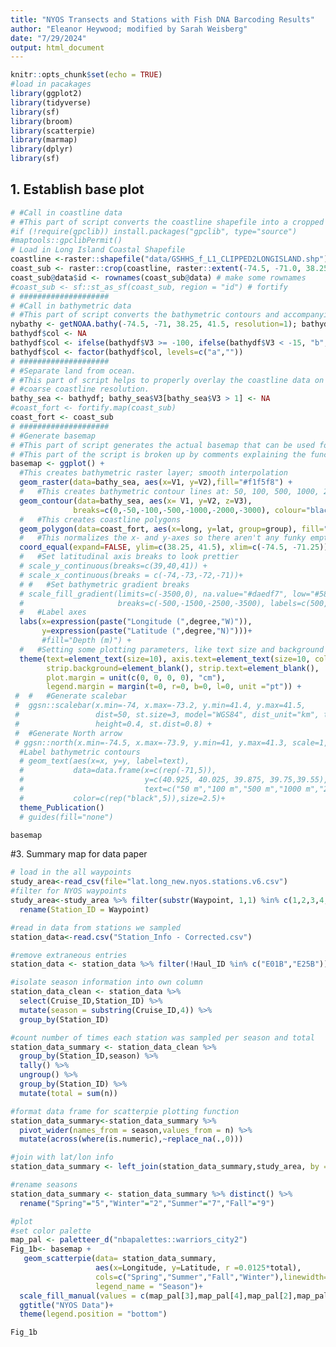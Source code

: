 ```yaml
---
title: "NYOS Transects and Stations with Fish DNA Barcoding Results"
author: "Eleanor Heywood; modified by Sarah Weisberg"
date: "7/29/2024"
output: html_document
---
```


```r
knitr::opts_chunk$set(echo = TRUE)
#load in pacakages
library(ggplot2)
library(tidyverse)
library(sf)
library(broom)
library(scatterpie)
library(marmap)
library(dplyr)
library(sf)
```


## 1. Establish base plot
```r

# #Call in coastline data
# #This part of script converts the coastline shapefile into a cropped dataframe.
#if (!require(gpclib)) install.packages("gpclib", type="source")
#maptools::gpclibPermit()
# Load in Long Island Coastal Shapefile
coastline <-raster::shapefile("data/GSHHS_f_L1_CLIPPED2LONGISLAND.shp")
coast_sub <- raster::crop(coastline, raster::extent(-74.5, -71.0, 38.25, 41.5)) # crop to study site
coast_sub@data$id <- rownames(coast_sub@data) # make some rownames
#coast_sub <- sf::st_as_sf(coast_sub, region = "id") # fortify
# ####################
# #Call in bathymetric data
# #This part of script converts the bathymetric contours and accompanying data into a cropped dataframe. 
nybathy <- getNOAA.bathy(-74.5, -71, 38.25, 41.5, resolution=1); bathydf <- as.xyz(nybathy) 
bathydf$col <- NA
bathydf$col <- ifelse(bathydf$V3 >= -100, ifelse(bathydf$V3 < -15, "b","a"),"c")
bathydf$col <- factor(bathydf$col, levels=c("a",""))
# ####################
# #Separate land from ocean.
# #This part of script helps to properly overlay the coastline data on the background bathymetric layer since `marmap` can only provide very
# #coarse coastline resolution. 
bathy_sea <- bathydf; bathy_sea$V3[bathy_sea$V3 > 1] <- NA
#coast_fort <- fortify.map(coast_sub)
coast_fort <- coast_sub
# ####################
# #Generate basemap
# #This part of script generates the actual basemap that can be used for future plotting functions.
# #This part of the script is broken up by comments explaining the function of each part. Edit accordingly. 
basemap <- ggplot() + 
  #This creates bathymetric raster layer; smooth interpolation
  geom_raster(data=bathy_sea, aes(x=V1, y=V2),fill="#f1f5f8") +
  #   #This creates bathymetric contour lines at: 50, 100, 500, 1000, 2000, and 3000 m depth thresholds
  geom_contour(data=bathy_sea, aes(x= V1, y=V2, z=V3), 
              breaks=c(0,-50,-100,-500,-1000,-2000,-3000), colour="black",linewidth = 0.1) +
  #   #This creates coastline polygons
  geom_polygon(data=coast_fort, aes(x=long, y=lat, group=group), fill="lightgrey", color="black",size=0.25) +
  #   #This normalizes the x- and y-axes so there aren't any funky empty white space between the axis edges and the actual plot
  coord_equal(expand=FALSE, ylim=c(38.25, 41.5), xlim=c(-74.5, -71.25)) +
  #   #Set latitudinal axis breaks to look prettier
  # scale_y_continuous(breaks=c(39,40,41)) +
  # scale_x_continuous(breaks = c(-74,-73,-72,-71))+
  # #   #Set bathymetric gradient breaks
  # scale_fill_gradient(limits=c(-3500,0), na.value="#daedf7", low="#586575", high="#daedf7",
  #                     breaks=c(-500,-1500,-2500,-3500), labels=c(500,1500,2500,3500)) +
  #   #Label axes
  labs(x=expression(paste("Longitude (",degree,"W)")),
       y=expression(paste("Latitude (",degree,"N)")))+
       #fill="Depth (m)") + 
  #   #Setting some plotting parameters, like text size and background color
  theme(text=element_text(size=10), axis.text=element_text(size=10, color="black"),
        strip.background=element_blank(), strip.text=element_blank(),
        plot.margin = unit(c(0, 0, 0, 0), "cm"),
        legend.margin = margin(t=0, r=0, b=0, l=0, unit ="pt")) +
 #  #   #Generate scalebar
 #  ggsn::scalebar(x.min=-74, x.max=-73.2, y.min=41.4, y.max=41.5,
 #                 dist=50, st.size=3, model="WGS84", dist_unit="km", transform=T,
 #                 height=0.4, st.dist=0.8) +
 #  #Generate North arrow
 # ggsn::north(x.min=-74.5, x.max=-73.9, y.min=41, y.max=41.3, scale=1, symbol=3) +
  #Label bathymetric contours
  # geom_text(aes(x=x, y=y, label=text),
  #           data=data.frame(x=c(rep(-71,5)),
  #                           y=c(40.925, 40.025, 39.875, 39.75,39.55),
  #                           text=c("50 m","100 m","500 m","1000 m","2000 m")),
  #           color=c(rep("black",5)),size=2.5)+
  theme_Publication()
  # guides(fill="none")

basemap
```
#3. Summary map for data paper
```r
# load in the all waypoints
study_area<-read_csv(file="lat.long_new.nyos.stations.v6.csv")
#filter for NYOS waypoints
study_area<-study_area %>% filter(substr(Waypoint, 1,1) %in% c(1,2,3,4,5,6,7,8,9)) %>%
  rename(Station_ID = Waypoint)

#read in data from stations we sampled
station_data<-read.csv("Station_Info - Corrected.csv")

#remove extraneous entries
station_data <- station_data %>% filter(!Haul_ID %in% c("E01B","E25B"))

#isolate season information into own column
station_data_clean <- station_data %>% 
  select(Cruise_ID,Station_ID) %>%
  mutate(season = substring(Cruise_ID,4)) %>%
  group_by(Station_ID)

#count number of times each station was sampled per season and total
station_data_summary <- station_data_clean %>% 
  group_by(Station_ID,season) %>%
  tally() %>%
  ungroup() %>%
  group_by(Station_ID) %>%
  mutate(total = sum(n))

#format data frame for scatterpie plotting function
station_data_summary<-station_data_summary %>% 
  pivot_wider(names_from = season,values_from = n) %>%
  mutate(across(where(is.numeric),~replace_na(.,0)))

#join with lat/lon info
station_data_summary <- left_join(station_data_summary,study_area, by = "Station_ID") 

#rename seasons
station_data_summary <- station_data_summary %>% distinct() %>%
  rename("Spring"="5","Winter"="2","Summer"="7","Fall"="9")

#plot
#set color palette
map_pal <- paletteer_d("nbapalettes::warriors_city2")
Fig_1b<- basemap +
   geom_scatterpie(data= station_data_summary, 
                   aes(x=Longitude, y=Latitude, r =0.0125*total),
                   cols=c("Spring","Summer","Fall","Winter"),linewidth=0.1,
                   legend_name = "Season")+
  scale_fill_manual(values = c(map_pal[3],map_pal[4],map_pal[2],map_pal[1]))+
  ggtitle("NYOS Data")+
  theme(legend.position = "bottom")

Fig_1b
```

